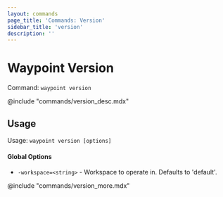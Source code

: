 ```yaml
---
layout: commands
page_title: 'Commands: Version'
sidebar_title: 'version'
description: ''
---
```


# Waypoint Version

Command: `waypoint version`

@include "commands/version_desc.mdx"

## Usage

Usage: `waypoint version [options]`

#### Global Options

- `-workspace=<string>` - Workspace to operate in. Defaults to 'default'.

@include "commands/version_more.mdx"

